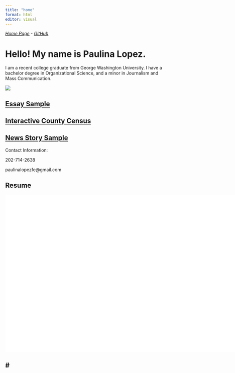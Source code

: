 ```yaml
---
title: "home"
format: html
editor: visual
---
```


[*Home Page*](https://paulopgw.github.io/website/Home.html) - [*GitHub*](https://github.com/paulopgw)

# Hello! My name is Paulina Lopez.

I am a recent college graduate from George Washington University. I have a bachelor degree in Organizational Science, and a minor in Journalism and Mass Communication.

![](DSC02177 2.jpg){fig-align="center"}

## [Essay Sample](https://paulopgw.github.io/website/essaysample.html)

## [Interactive County Census](https://paulopgw.github.io/website/censusmap.html)

## [News Story Sample](https://paulopgw.github.io/website/newsstory.html)

Contact Information:

202-714-2638

paulinalopezfe\@gmail.com

## Resume

![](PaulinaLopezfelix_resume (1).pdf){fig-align="left" width="2688" height="500"}

## \##
